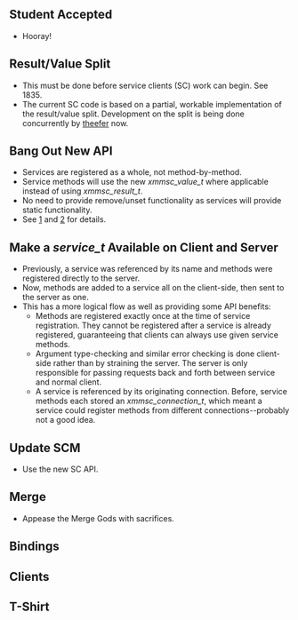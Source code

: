 == Student Accepted ==
* Hooray!

== Result/Value Split ==
* This must be done before service clients (SC) work can begin. See <mantis>1835</mantis>.
* The current SC code is based on a partial, workable implementation of the result/value split. Development on the split is being done concurrently by [[User:Theefer|theefer]] now.

== Bang Out New API ==
* Services are registered as a whole, not method-by-method.
* Service methods will use the new ''xmmsc_value_t'' where applicable instead of using ''xmmsc_result_t''. 
* No need to provide remove/unset functionality as services will provide static functionality.
* See [http://people.xmms2.org/~puzzles/sc/rbsc.rb.txt] and [http://people.xmms2.org/~puzzles/sc/doc/] for details.

== Make a ''service_t'' Available on Client and Server ==
* Previously, a service was referenced by its name and methods were registered directly to the server.
* Now, methods are added to a service all on the client-side, then sent to the server as one.
* This has a more logical flow as well as providing some API benefits:
** Methods are registered exactly once at the time of service registration. They cannot be registered after a service is already registered, guaranteeing that clients can always use given service methods.
** Argument type-checking and similar error checking is done client-side rather than by straining the server. The server is only responsible for passing requests back and forth between service and normal client.
** A service is referenced by its originating connection. Before, service methods each stored an ''xmmsc_connection_t'', which meant a service could register methods from different connections--probably not a good idea.

== Update SCM ==
* Use the new SC API.

== Merge ==
* Appease the Merge Gods with sacrifices.

== Bindings ==

== Clients ==

== T-Shirt ==